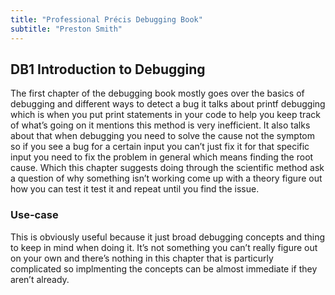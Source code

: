```yaml
---
title: "Professional Précis Debugging Book"
subtitle: "Preston Smith"
---
```


## **DB1** Introduction to Debugging

The first chapter of the debugging book mostly goes over the basics of debugging and different ways to detect a bug it talks
about printf debugging which is when you put print statements in your code to help you keep track of what's going on it mentions
this method is very inefficient. It also talks about that when debugging you need to solve the cause not the symptom so if you see
a bug for a certain input you can't just fix it for that specific input you need to fix the problem in general which means finding the
root cause. Which this chapter suggests doing through the scientific method ask a question of why something isn't working come up with
a theory figure out how you can test it test it and repeat until you find the issue.

### Use-case

This is obviously useful because it just broad debugging concepts and thing to keep in mind when doing it. It's not something you can't
really figure out on your own and there's nothing in this chapter that is particurly complicated so implmenting the concepts can be almost
immediate if they aren't already.